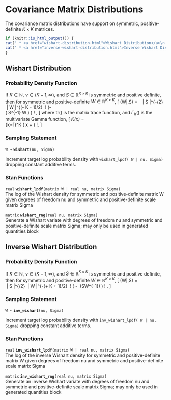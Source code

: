 # Covariance Matrix Distributions

The covariance matrix distributions have support on symmetric,
positive-definite $K \times K$ matrices.

```r
if (knitr::is_html_output()) {
cat(' * <a href="wishart-distribution.html">Wishart Distribution</a>\n')
cat(' * <a href="inverse-wishart-distribution.html">Inverse Wishart Distribution</a>\n')
}
```

## Wishart Distribution

### Probability Density Function

If $K \in \mathbb{N}$, $\nu \in (K-1,\infty)$, and $S \in
\mathbb{R}^{K \times K}$ is symmetric and positive definite, then for
symmetric and positive-definite $W \in \mathbb{R}^{K \times K}$, \[
\text{Wishart}(W|\nu,S) = \frac{1}{2^{\nu K / 2}} \ \frac{1}{\Gamma_K
\! \left( \frac{\nu}{2} \right)} \ \left| S \right|^{-\nu/2} \ \left|
W \right|^{(\nu - K - 1)/2} \ \exp \! \left(- \frac{1}{2} \
\text{tr}\left( S^{-1} W \right) \right) \! , \] where $\text{tr}()$
is the matrix trace function, and $\Gamma_K()$ is the multivariate
Gamma function, \[ \Gamma_K(x) = \frac{1}{\pi^{K(K-1)/4}} \
\prod_{k=1}^K \Gamma \left( x + \frac{1 - k}{2} \right) \!. \]

### Sampling Statement

`W ~ ` **`wishart`**`(nu, Sigma)`

Increment target log probability density with `wishart_lpdf( W | nu, Sigma)`
dropping constant additive terms.
\index{{\tt \bfseries wishart}!sampling statement|hyperpage}

### Stan Functions

<!-- real; wishart_lpdf; (matrix W | real nu, matrix Sigma); -->
\index{{\tt \bfseries wishart}!{\tt (matrix W | real nu, matrix Sigma): real}|hyperpage}

`real` **`wishart_lpdf`**`(matrix W | real nu, matrix Sigma)`<br>\newline
The log of the Wishart density for symmetric and positive-definite
matrix W given degrees of freedom nu and symmetric and
positive-definite scale matrix Sigma

<!-- matrix; wishart_rng; (real nu, matrix Sigma); -->
\index{{\tt \bfseries wishart}!{\tt (real nu, matrix Sigma): matrix}|hyperpage}

`matrix` **`wishart_rng`**`(real nu, matrix Sigma)`<br>\newline
Generate a Wishart variate with degrees of freedom nu and symmetric
and positive-definite scale matrix Sigma; may only be used in
generated quantities block

## Inverse Wishart Distribution

### Probability Density Function

If $K \in \mathbb{N}$, $\nu \in (K-1,\infty)$, and $S \in
\mathbb{R}^{K \times   K}$ is symmetric and positive definite, then
for symmetric and positive-definite $W \in \mathbb{R}^{K \times K}$,
\[ \text{InvWishart}(W|\nu,S) = \frac{1}{2^{\nu K / 2}} \
\frac{1}{\Gamma_K \! \left( \frac{\nu}{2} \right)} \ \left| S
\right|^{\nu/2} \ \left| W \right|^{-(\nu + K + 1)/2} \ \exp \! \left(
- \frac{1}{2} \ \text{tr}(SW^{-1}) \right) \! . \]

### Sampling Statement

`W ~ ` **`inv_wishart`**`(nu, Sigma)`

Increment target log probability density with `inv_wishart_lpdf( W | nu, Sigma)`
dropping constant additive terms.
\index{{\tt \bfseries inv\_wishart}!sampling statement|hyperpage}

### Stan Functions

<!-- real; inv_wishart_lpdf; (matrix W | real nu, matrix Sigma); -->
\index{{\tt \bfseries inv\_wishart}!{\tt (matrix W | real nu, matrix Sigma): real}|hyperpage}

`real` **`inv_wishart_lpdf`**`(matrix W | real nu, matrix Sigma)`<br>\newline
The log of the inverse Wishart density for symmetric and
positive-definite matrix W given degrees of freedom nu and symmetric
and positive-definite scale matrix Sigma

<!-- matrix; inv_wishart_rng; (real nu, matrix Sigma); -->
\index{{\tt \bfseries inv\_wishart}!{\tt (real nu, matrix Sigma): matrix}|hyperpage}

`matrix` **`inv_wishart_rng`**`(real nu, matrix Sigma)`<br>\newline
Generate an inverse Wishart variate with degrees of freedom nu and
symmetric and positive-definite scale matrix Sigma; may only be used
in generated quantities block

